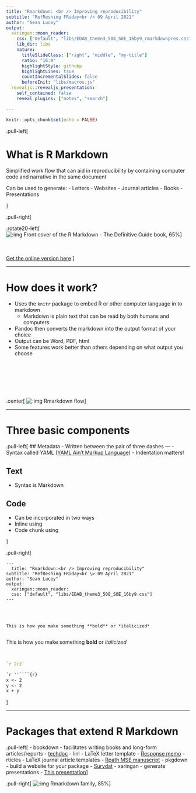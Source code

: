 ```yaml
---
title: "Rmarkdown: <br /> Improving reproducibility"
subtitle: "RefReshing FRiday<br /> 09 April 2021"
author: "Sean Lucey"
output:
  xaringan::moon_reader:
    css: ["default", "libs/EDAB_theme3_508_SOE_16by9_rmarkdownpres.css"]
    lib_dir: libs
    nature:
      titleSlideClass: ["right", "middle", "my-title"]
      ratio: "16:9"
      highlightStyle: githubp
      highlightLines: true
      countIncrementalSlides: false
      beforeInit: "libs/macros.js"
  revealjs::revealjs_presentation:
    self_contained: false
    reveal_plugins: ["notes", "search"]

---
```


```r
knitr::opts_chunk$set(echo = FALSE)
```


.pull-left[

# What is R Markdown

Simplified work flow that can aid in reproducibility by containing computer code and narrative in the same document

Can be used to generate:
- Letters
- Websites
- Journal articles
- Books
- Presentations

]

.pull-right[

.rotate20-left[
![:img Front cover of the R Markdown - The Definitive Guide book, 65%](EDAB_images/Rmarkdown_guide_cover.png)
]

<br>
<br>
[Get the online version here](https://bookdown.org/yihui/rmarkdown/)
]

---

# How does it work?

- Uses the `knitr` package to embed R or other computer language in to markdown
  - Markdown is plain text that can be read by both humans and computers
- Pandoc then converts the markdown into the output format of your choice
- Output can be Word, PDF, html
- Some features work better than others depending on what output you choose

<br>
<br>
<br>
<br>
<br>

.center[
![:img Rmarkdown flow](EDAB_images/rmarkdownflow.png)
]

---

# Three basic components

.pull-left[
## Metadata
- Written between the pair of three dashes ---
  - Syntax called YAML ([YAML Ain’t Markup Language](https://en.wikipedia.org/wiki/YAML))
- Indentation matters! 
  
## Text
- Syntax is Markdown

## Code
- Can be incorporated in two ways
- Inline using  
- Code chunk using   
  
]

.pull-right[

```
---
  title: "Rmarkdown:<br /> Improving reproducibility"
subtitle: "RefReshing FRiday<br \> 09 April 2021"
author: "Sean Lucey"
output:
  xaringan::moon_reader:
  css: ["default", "libs/EDAB_theme3_508_SOE_16by9.css"]
---
  
```

<br>
  
```
This is how you make something **bold** or *italicized*
  
```
This is how you make something **bold** or *italicized*

<br>

```r
`r 2+2` 
```

````markdown
`r ''````{r}
x <- 2
y <- 2
x + y
```````
]

---

# Packages that extend R Markdown

.pull-left[
- bookdown - facilitates writing books and long-form articles/reports
  - [techdoc](https://github.com/NOAA-EDAB/tech-doc)
- linl - LaTeX letter template
  - [Response memo](https://github.com/NOAA-EDAB/memos)
- rticles - LaTeX journal article templates
  - [Rpath MSE manuscript](https://github.com/NOAA-EDAB/RPath_MSE)
- pkgdown - build a website for your package
  - [Survdat](https://noaa-edab.github.io/survdat/)
- xaringan - generate presentations
  - [This presentation]()
]

.pull-right[
![:img Rmarkdown family, 85%](EDAB_images/rmarkdownfamily.png)
]
